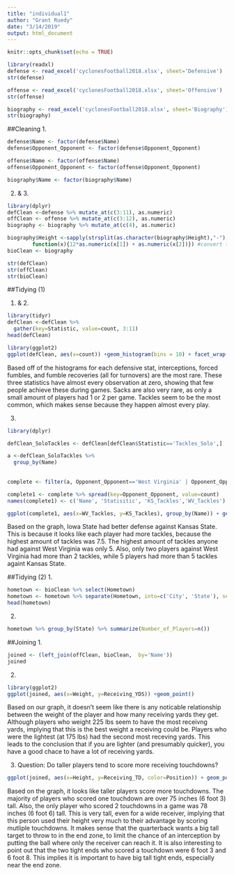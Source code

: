 ```yaml
---
title: "individual1"
author: "Grant Ruedy"
date: "3/14/2019"
output: html_document
---
```


```r
knitr::opts_chunk$set(echo = TRUE)
```

```r
library(readxl)
defense <- read_excel('cyclonesFootball2018.xlsx', sheet='Defensive')
str(defense)

offense <- read_excel('cyclonesFootball2018.xlsx', sheet='Offensive')
str(offense)

biography <- read_excel('cyclonesFootball2018.xlsx', sheet='Biography')
str(biography)
```

##Cleaning
1.
```r
defense$Name <- factor(defense$Name)
defense$Opponent_Opponent <- factor(defense$Opponent_Opponent)

offense$Name <- factor(offense$Name)
offense$Opponent_Opponent <- factor(offense$Opponent_Opponent)

biography$Name <- factor(biography$Name)

```

2. & 3.
```r
library(dplyr)
defClean <-defense %>% mutate_at(c(3:11), as.numeric)
offClean <- offense %>% mutate_at(c(3:12), as.numeric)
biography <- biography %>% mutate_at(c(4), as.numeric)

biography$Height <-sapply(strsplit(as.character(biography$Height),"-"),
        function(x){12*as.numeric(x[1]) + as.numeric(x[2])}) #convert to inches
bioClean <- biography

str(defClean)
str(offClean)
str(bioClean)
```

##Tidying (1)

1. & 2.
```r
library(tidyr)
defClean <-defClean %>%
  gather(key=Statistic, value=count, 3:11) 
head(defClean)

library(ggplot2)
ggplot(defClean, aes(x=count)) +geom_histogram(bins = 10) + facet_wrap(~Statistic) 
```

Based off of the histograms for each defensive stat, interceptions, forced fumbles, and fumble recoveries (all for turnovers) are the most rare. These three statistics have almost every observation at zero, showing that few people achieve these during games. Sacks are also very rare, as only a small amount of players had 1 or 2 per game. Tackles seem to be the most common, which makes sense because they happen almost every play.

3.
```r
library(dplyr)

defClean_SoloTackles <- defClean[defClean$Statistic=='Tackles_Solo',]

a <-defClean_SoloTackles %>%
  group_by(Name)
 
  
complete <- filter(a, Opponent_Opponent=='West Virginia' | Opponent_Opponent=='Kansas State') 

complete1 <- complete %>% spread(key=Opponent_Opponent, value=count)
names(complete1) <- c('Name', 'Statisitic', 'KS_Tackles','WV_Tackles')

ggplot(complete1, aes(x=WV_Tackles, y=KS_Tackles), group_by(Name)) + geom_point()
```

Based on the graph, Iowa State had better defense against Kansas State. This is because it looks like each player had more tackles, because the highest amount of tackles was 7.5. The highest amount of tackles anyone had against West Virginia was only 5. Also, only two players against West Virginia had more than 2 tackles, while 5 players had more than 5 tackles againt Kansas State.

##Tidying (2)
1.
```r
hometown <- bioClean %>% select(Hometown)
hometown <- hometown %>% separate(Hometown, into=c('City', 'State'), sep=', ') 
head(hometown)
```

2.
```r
hometown %>% group_by(State) %>% summarize(Number_of_Players=n()) 
```


##Joining
1.
```r
joined <- (left_join(offClean, bioClean,  by='Name'))
joined

```

2.
```r
library(ggplot2)
ggplot(joined, aes(x=Weight, y=Receiving_YDS)) +geom_point()
```

Based on our graph, it doesn't seem like there is any noticable relationship between the weight of the player and how many receiving yards they get. Although players who weight 225 lbs seem to have the most receivng yards, implying that this is the best weight a receiving could be. Players who were the lightest (at 175 lbs) had the second most receving yards. This leads to the conclusion that if you are lighter (and presumably quicker), you have a good chace to have a lot of receiving yards.

3.
Question: Do taller players tend to score more receiving touchdowns?
```r
ggplot(joined, aes(x=Height, y=Receiving_TD, color=Position)) + geom_point()
```

Based on the graph, it looks like taller players score more touchdowns. The majority of players who scored one touchdown are over 75 inches (6 foot 3) tall. Also, the only player who scored 2 touchdowns in a game was 78 inches (6 foot 6) tall. This is very tall, even for a wide receiver, implying that this person used their height very much to their advantage by scoring mutliple touchdowns. It makes sense that the quarterback wants a big tall target to throw to in the end zone, to limit the chance of an interception by putting the ball where only the receiver can reach it. It is also interesting to point out that the two tight ends who scored a touchdown were 6 foot 3 and 6 foot 8. This implies it is important to have big tall tight ends, especially near the end zone.